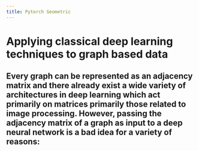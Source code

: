 ```yaml
---
title: Pytorch Geometric
---
```


# Applying classical deep learning techniques to graph based data
Every graph can be represented as an adjacency matrix and there already exist a wide variety of architectures in deep learning which act primarily on matrices primarily those related to image processing. However, passing the adjacency matrix of a graph as input to a deep neural network is a bad idea for a variety of reasons:
- 